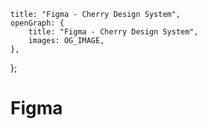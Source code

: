 
	title: "Figma - Cherry Design System",
	openGraph: {
		title: "Figma - Cherry Design System",
		images: OG_IMAGE,
	},
};

# Figma
